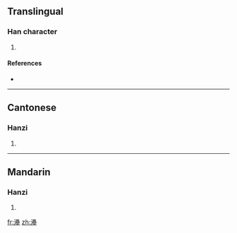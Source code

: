 ==Translingual==

===Han character===
{{Han char|rn=85|rad=水|as=18|sn=21|four=3611<sub>4</sub>|canj=水田田土 (EWWG)}}

# {{defn|Han|sort=水18}}

====References====
* {{Han ref|kx=0662.180|dkj=18742|dj=1071.200|hdz=31792.110|uh=7045|ud=28741|bh=F5D8|bd=62936}}

----

==Cantonese==

===Hanzi===
{{yue-hanzi|jyut=|y=leui5}}

# {{defn|Cantonese|sort=水18}}

----

==Mandarin==

===Hanzi===
{{cmn-hanzi|pin=[[huàn]] ([[huan4]]), [[lěi]] ([[lei3]])|wg=huan<sup>4</sup>, lei<sup>3</sup>}}

# {{defn|Mandarin|sort=水18}}

[[fr:灅]]
[[zh:灅]]